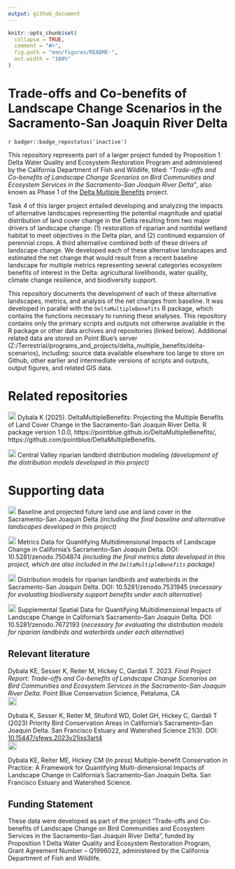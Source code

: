 ```yaml
---
output: github_document
---
```


<!-- README.md is generated from README.Rmd. Please edit that file -->

```r
knitr::opts_chunk$set(
  collapse = TRUE,
  comment = "#>",
  fig.path = "man/figures/README-",
  out.width = "100%"
)
```

# Trade-offs and Co-benefits of Landscape Change Scenarios in the Sacramento-San Joaquin River Delta

<!-- badges: start -->
`r badger::badge_repostatus('inactive')`
<!-- badges: end -->

This repository represents part of a larger project funded by Proposition 1 Delta Water Quality and Ecosystem Restoration Program and administered by the California Department of Fish and Wildlife, titled: *"Trade-offs and Co-benefits of Landscape Change Scenarios on Bird Communities and Ecosystem Services in the Sacramento-San Joaquin River Delta"*, also known as Phase 1 of the [Delta Multiple Benefits](https://pointblue.github.io/DeltaMultipleBenefits/) project. 

Task 4 of this larger project entailed developing and analyzing the impacts of alternative landscapes representing the potential magnitude and spatial distribution of land cover change in the Delta resulting from two major drivers of landscape change: (1) restoration of riparian and nontidal wetland habitat to meet objectives in the Delta plan, and (2) continued expansion of perennial crops. A third alternative combined both of these drivers of landscape change. We developed each of these alternative landscapes and estimated the net change that would result from a recent baseline landscape for multiple metrics representing several categories ecosystem benefits of interest in the Delta: agricultural livelihoods, water quality, climate change resilience, and biodiversity support.

This repository documents the development of each of these alternative landscapes, metrics, and analysis of the net changes from baseline. It was developed in parallel with the `DeltaMultipleBenefits` R package, which contains the functions necessary to running these analyses. This repository contains only the primary scripts and outputs not otherwise available in the R package or other data archives and repositories (linked below). Additional related data are stored on Point Blue’s server (Z:/Terrestrial/programs_and_projects/delta_multiple_benefits/delta-scenarios), including: source data available elsewhere too large to store on Github, other earlier and intermediate versions of scripts and outputs, output figures, and related GIS data.

# Related repositories

[<img src="https://raw.githubusercontent.com/FortAwesome/Font-Awesome/6.x/svgs/solid/arrow-up-right-from-square.svg" width="18" height="18">](https://github.com/pointblue/DeltaMultipleBenefits/){target="_blank"} Dybala K (2025). DeltaMultipleBenefits: Projecting the Multiple Benefits of Land Cover Change in the Sacramento-San Joaquin River Delta. R package version 1.0.0, https://pointblue.github.io/DeltaMultipleBenefits/, https://github.com/pointblue/DeltaMultipleBenefits.

[<img src="https://raw.githubusercontent.com/FortAwesome/Font-Awesome/6.x/svgs/solid/arrow-up-right-from-square.svg" width="18" height="18">](https://github.com/pointblue/delta-riparian){target="_blank"} Central Valley riparian landbird distribution modeling *(development of the distribution models developed in this project)*

# Supporting data

[<img src="https://raw.githubusercontent.com/FortAwesome/Font-Awesome/6.x/svgs/solid/arrow-up-right-from-square.svg" width="18" height="18">](https://apps.wildlife.ca.gov/bios6/?bookmark=356){target="_blank"} Baseline and projected future land use and land cover in the Sacramento-San Joaquin Delta *(including the final baseline and alternative landscapes developed in this project)*

[<img src="https://raw.githubusercontent.com/FortAwesome/Font-Awesome/6.x/svgs/solid/arrow-up-right-from-square.svg" width="18" height="18">](https://doi.org/10.5281/zenodo.7504874){target="_blank"} Metrics Data for Quantifying Multidimensional Impacts of Landscape Change in California’s Sacramento–San Joaquin Delta. DOI: 10.5281/zenodo.7504874 *(including the final metrics data developed in this project, which are also included in the `DeltaMultipleBenefits` package)*

[<img src="https://raw.githubusercontent.com/FortAwesome/Font-Awesome/6.x/svgs/solid/arrow-up-right-from-square.svg" width="18" height="18">](https://doi.org/10.5281/zenodo.7531945){target="_blank"} Distribution models for riparian landbirds and waterbirds in the Sacramento-San Joaquin Delta. DOI: 10.5281/zenodo.7531945 (*necessary for evaluating biodiversity support benefits under each alternative*)

[<img src="https://raw.githubusercontent.com/FortAwesome/Font-Awesome/6.x/svgs/solid/arrow-up-right-from-square.svg" width="18" height="18">](https://doi.org/10.5281/zenodo.7672193){target="_blank"} Supplemental Spatial Data for Quantifying Multidimensional Impacts of Landscape Change in California’s Sacramento–San Joaquin Delta. DOI: 10.5281/zenodo.7672193 (*necessary for evaluating the distribution models for riparian landbirds and waterbirds under each alternative*)

## Relevant literature

Dybala KE, Sesser K, Reiter M, Hickey C, Gardali T. 2023. *Final Project Report: Trade-offs and Co-benefits of Landscape Change Scenarios on Bird Communities and Ecosystem Services in the Sacramento-San Joaquin River Delta.* Point Blue Conservation Science, Petaluma, CA<br>
[<img src="https://raw.githubusercontent.com/FortAwesome/Font-Awesome/6.x/svgs/solid/file-pdf.svg" width="20" height="20">](https://www.kristendybala.com/files/Dybala2023_DeltaMultipleBenefits_Report.pdf){target="_blank"}

Dybala K, Sesser K, Reiter M, Shuford WD, Golet GH, Hickey C, Gardali T (2023) Priority Bird Conservation Areas in California’s Sacramento–San Joaquin Delta. San Francisco Estuary and Watershed Science 21(3). DOI: [10.15447/sfews.2023v21iss3art4](https://doi.org/10.15447/sfews.2023v21iss3art4)<br>
[<img src="https://raw.githubusercontent.com/FortAwesome/Font-Awesome/6.x/svgs/solid/file-pdf.svg" width="20" height="20">](https://www.kristendybala.com/files/Dybala2023_PriorityBirdConservationAreas.pdf){target="_blank"}

Dybala KE, Reiter ME, Hickey CM (*In press*) Multiple-benefit Conservation in Practice: A Framework for Quantifying Multi-dimensional Impacts of Landscape Change in California’s Sacramento–San Joaquin Delta. San Francisco Estuary and Watershed Science.

## Funding Statement

These data were developed as part of the project "Trade-offs and Co-benefits of Landscape Change on Bird Communities and Ecosystem Services in the Sacramento–San Joaquin River Delta", funded by Proposition 1 Delta Water Quality and Ecosystem Restoration Program, Grant Agreement Number – Q1996022, administered by the California Department of Fish and Wildlife.
